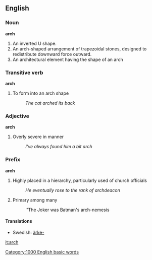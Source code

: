 ==English==

===Noun===
'''arch'''

# An inverted U shape.
# An arch-shaped arrangement of trapezoidal stones, designed to redistribute downward force outward.
# An architectural element having the shape of an arch

===Transitive verb===
'''arch'''

# To form into an arch shape
#:''The cat arched its back''

===Adjective===
'''arch'''

# Overly severe in manner
#:''I've always found him a bit arch''

===Prefix===
'''arch'''

# Highly placed in a hierarchy, particularly used of church officials
#:''He eventually rose to the rank of archdeacon''
# Primary among many
#:''The Joker was Batman's arch-nemesis

====Translations====
*Swedish: [[ärke-]]

[[it:arch]]
[[Category:1000 English basic words]]